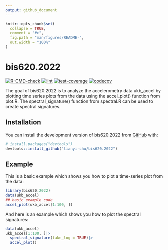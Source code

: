 ```yaml
---
output: github_document
---
```


<!-- README.md is generated from README.Rmd. Please edit that file -->

```r
knitr::opts_chunk$set(
  collapse = TRUE,
  comment = "#>",
  fig.path = "man/figures/README-",
  out.width = "100%"
)
```

# bis620.2022

<!-- badges: start -->
[![R-CMD-check](https://github.com/tianyi-chu/bis620.2022/actions/workflows/R-CMD-check.yaml/badge.svg)](https://github.com/tianyi-chu/bis620.2022/actions/workflows/R-CMD-check.yaml)
[![lint](https://github.com/tianyi-chu/bis620.2022/actions/workflows/lint.yaml/badge.svg)](https://github.com/tianyi-chu/bis620.2022/actions/workflows/lint.yaml)
[![test-coverage](https://github.com/tianyi-chu/bis620.2022/actions/workflows/test-coverage.yaml/badge.svg)](https://github.com/tianyi-chu/bis620.2022/actions/workflows/test-coverage.yaml)
[![codecov](https://codecov.io/gh/tianyi-chu/bis620.2022/branch/main/graph/badge.svg?token=E3EZ0R3IMQ)](https://codecov.io/gh/tianyi-chu/bis620.2022)
<!-- badges: end -->

The goal of bis620.2022 is to analyze the accelerometry data ukb_accel by plotting time series plots from the data using the accel_plot() function from plot.R. The spectral_signature() function from spectral.R can be used to create spectral signatures. 

## Installation

You can install the development version of bis620.2022 from [GitHub](https://github.com/) with:

``` r
# install.packages("devtools")
devtools::install_github("tianyi-chu/bis620.2022")
```

## Example

This is a basic example which shows you how to plot a time-series plot from the data:

```r
library(bis620.2022)
data(ukb_accel)
## basic example code
accel_plot(ukb_accel[1:100, ])
```

And here is an example which shows you how to plot the spectral signatures:
```r
data(ukb_accel)
ukb_accel[1:100, ]|>
  spectral_signature(take_log = TRUE)|>
  accel_plot()
```
